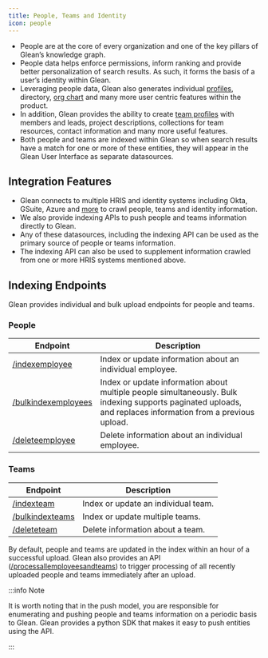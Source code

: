 ```yaml
---
title: People, Teams and Identity
icon: people
---
```


- People are at the core of every organization and one of the key pillars of Glean’s knowledge graph.
- People data helps enforce permissions, inform ranking and provide better personalization of search results. As such, it forms the basis of a user’s identity within Glean.
- Leveraging people data, Glean also generates individual [profiles](https://help.glean.com/en/articles/6637625-customizing-your-glean-profile), directory, [org chart](https://www.glean.com/blog/gleans-org-chart-is-the-easiest-way-to-explore-your-company-all-in-one-place) and many more user centric features within the product.
- In addition, Glean provides the ability to create [team profiles](https://help.glean.com/en/articles/6637852-setting-up-team-pages) with members and leads, project descriptions, collections for team resources, contact information and many more useful features.
- Both people and teams are indexed within Glean so when search results have a match for one or more of these entities, they will appear in the Glean User Interface as separate datasources.

## Integration Features

- Glean connects to multiple HRIS and identity systems including Okta, GSuite, Azure and [more](https://www.glean.com/connectors) to crawl people, teams and identity information.
- We also provide indexing APIs to push people and teams information directly to Glean.
- Any of these datasources, including the indexing API can be used as the primary source of people or teams information.
- The indexing API can also be used to supplement information crawled from one or more HRIS systems mentioned above.

## Indexing Endpoints

Glean provides individual and bulk upload endpoints for people and teams.

### People

| Endpoint                                                                                                 | Description                                                                                                                                                  |
| -------------------------------------------------------------------------------------------------------- | ------------------------------------------------------------------------------------------------------------------------------------------------------------ |
| [/indexemployee](https://developers.glean.com/indexing/tag/People/paths/~1indexemployee/post/)           | Index or update information about an individual employee.                                                                                                    |
| [/bulkindexemployees](https://developers.glean.com/indexing/tag/People/paths/~1bulkindexemployees/post/) | Index or update information about multiple people simultaneously. Bulk indexing supports paginated uploads, and replaces information from a previous upload. |
| [/deleteemployee](https://developers.glean.com/indexing/tag/People/paths/~1deleteemployee/post/)         | Delete information about an individual employee.                                                                                                             |

### Teams

| Endpoint                                                                                         | Description                         |
| ------------------------------------------------------------------------------------------------ | ----------------------------------- |
| [/indexteam](https://developers.glean.com/indexing/tag/People/paths/~1indexteam/post/)           | Index or update an individual team. |
| [/bulkindexteams](https://developers.glean.com/indexing/tag/People/paths/~1bulkindexteams/post/) | Index or update multiple teams.     |
| [/deleteteam](https://developers.glean.com/indexing/tag/People/paths/~1deleteteam/post/)         | Delete information about a team.    |

By default, people and teams are updated in the index within an hour of a successful upload. Glean also provides an API ([/processallemployeesandteams](https://developers.glean.com/indexing/tag/People/paths/~1processallemployeesandteams/post/)) to trigger processing of all recently uploaded people and teams immediately after an upload.

:::info Note

It is worth noting that in the push model, you are responsible for enumerating and pushing people and teams information on a periodic basis to Glean. Glean provides a python SDK that makes it easy to push entities using the API.

:::
